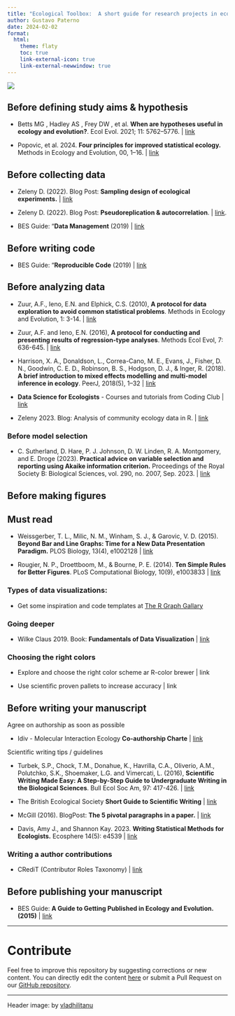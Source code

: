 ```yaml
---
title: "Ecological Toolbox:  A short guide for research projects in ecology"
author: Gustavo Paterno
date: 2024-02-02
format:
  html:
    theme: flaty
    toc: true
    link-external-icon: true
    link-external-newwindow: true
---
```


![](images/vlad-hilitanu-pt7QzB4ZLWw-unsplash.jpg)

## Before defining study aims & hypothesis

-   Betts MG , Hadley AS , Frey DW , et al. **When are hypotheses useful in ecology and evolution?**. Ecol Evol. 2021; 11: 5762--5776. \| [link](https://doi.org/10.1002/ece3.7365)

-   Popovic, et al. 2024. **Four principles for improved statistical ecology.** Methods in Ecology and Evolution, 00, 1--16. \| [link](https://besjournals.onlinelibrary.wiley.com/doi/10.1111/2041-210X.14270)

## Before collecting data

-   Zeleny D. (2022). Blog Post: **Sampling design of ecological experiments.** \| [link](https://www.davidzeleny.net/anadat-r/doku.php/en:sampling_design)

-   Zeleny D. (2022). Blog Post: **Pseudoreplication & autocorrelation**. \| [link](https://davidzeleny.net/blog/2022/03/21/pseudoreplications-more-tricky-than-we-may-think/).

-   BES Guide: "**Data Management** (2019) \| [link](https://www.britishecologicalsociety.org/wp-content/uploads/2019/06/BES-Guide-Data-Management-2019.pdf?utm_source=web&utm_medium=web&utm_campaign=better_science)

## Before writing code

-   BES Guide: "**Reproducible Code** (2019) \| [link](https://www.britishecologicalsociety.org/wp-content/uploads/2019/06/BES-Guide-Reproducible-Code-2019.pdf?utm_source=web&utm_medium=web&utm_campaign=better_science)

## Before analyzing data

-   Zuur, A.F., Ieno, E.N. and Elphick, C.S. (2010), **A protocol for data exploration to avoid common statistical problems**. Methods in Ecology and Evolution, 1: 3-14. \| [link](https://doi.org/10.1111/j.2041-210X.2009.00001.x)

-   Zuur, A.F. and Ieno, E.N. (2016), **A protocol for conducting and presenting results of regression-type analyses**. Methods Ecol Evol, 7: 636-645. \| [link](https://doi.org/10.1111/2041-210X.12577)

-   Harrison, X. A., Donaldson, L., Correa-Cano, M. E., Evans, J., Fisher, D. N., Goodwin, C. E. D., Robinson, B. S., Hodgson, D. J., & Inger, R. (2018). **A brief introduction to mixed effects modelling and multi-model inference in ecology**. PeerJ, 2018(5), 1--32 \| [link](https://doi.org/10.7717/peerj.4794)

-   **Data Science for Ecologists** - Courses and tutorials from Coding Club \| [link](https://ourcodingclub.github.io/)

-   Zeleny 2023. Blog: Analysis of community ecology data in R. \| [link](https://www.davidzeleny.net/anadat-r/doku.php/en:start)

### Before model selection

-   C. Sutherland, D. Hare, P. J. Johnson, D. W. Linden, R. A. Montgomery, and E. Droge (2023). **Practical advice on variable selection and reporting using Akaike information criterion.** Proceedings of the Royal Society B: Biological Sciences, vol. 290, no. 2007, Sep. 2023. \| [link](https://royalsocietypublishing.org/doi/10.1098/rspb.2023.1261)

## Before making figures

::: {.callout-tip appearance="simple"}
## Must read

-   Weissgerber, T. L., Milic, N. M., Winham, S. J., & Garovic, V. D. (2015). **Beyond Bar and Line Graphs: Time for a New Data Presentation Paradigm.** PLOS Biology, 13(4), e1002128 \| [link](https://journals.plos.org/plosbiology/article?id=10.1371/journal.pbio.1002128)

-   Rougier, N. P., Droettboom, M., & Bourne, P. E. (2014). **Ten Simple Rules for Better Figures**. PLoS Computational Biology, 10(9), e1003833 \| [link](https://doi.org/10.1371/journal.pcbi.1003833)
:::

### Types of data visualizations:

-   Get some inspiration and code templates at [The R Graph Gallary](https://r-graph-gallery.com/)

### Going deeper

-   Wilke Claus 2019. Book: **Fundamentals of Data Visualization** \| [link](https://clauswilke.com/dataviz/)

### Choosing the right colors

-   Explore and choose the right color scheme ar R-color brewer \| link

-   Use scientific proven pallets to increase accuracy \| link

## Before writing your manuscript

Agree on authorship as soon as possible

-   Idiv - Molecular Interaction Ecology **Co-authorship Charte** \| [link](https://www.idiv.de/fileadmin/content/Files_MIE/202006MIE_coauthorship_chartervs3-website.pdf)

Scientific writing tips / guidelines

-   Turbek, S.P., Chock, T.M., Donahue, K., Havrilla, C.A., Oliverio, A.M., Polutchko, S.K., Shoemaker, L.G. and Vimercati, L. (2016), **Scientific Writing Made Easy: A Step-by-Step Guide to Undergraduate Writing in the Biological Sciences**. Bull Ecol Soc Am, 97: 417-426. \| [link](https://doi.org/10.1002/bes2.1258)

-   The British Ecological Society **Short Guide to Scientific Writing** \| [link](https://besjournals.onlinelibrary.wiley.com/hub/journal/13652435/journal-resources/guide-to-scientific-writing)

-   McGill (2016). BlogPost: **The 5 pivotal paragraphs in a paper.** \| [link](https://dynamicecology.wordpress.com/2016/02/24/the-5-pivotal-paragraphs-in-a-paper/)

-   Davis, Amy J., and Shannon Kay. 2023. **Writing Statistical Methods for Ecologists.** Ecosphere 14(5): e4539 \| [link](https://doi.org/10.1002/ecs2.4539)

### Writing a author contributions

-   CRediT (Contributor Roles Taxonomy) \| [link](https://credit.niso.org/)

## Before publishing your manuscript

-   BES Guide: **A Guide to Getting Published in Ecology and Evolution. (2015)** \| [link](https://www.britishecologicalsociety.org/wp-content/uploads/2017/06/BES-Getting-Published-Guide-2017_web.pdf)

------------------------------------------------------------------------

# Contribute

Feel free to improve this repository by suggesting corrections or new content. You can directly edit the content [here](https://github.com/paternogbc/ecological-toolbox/blob/master/index.qmd) or submit a Pull Request on our [GitHub repository](https://github.com/paternogbc/ecological-toolbox).

------------------------------------------------------------------------

Header image: by [vladhilitanu](https://unsplash.com/@vladhilitanu)
